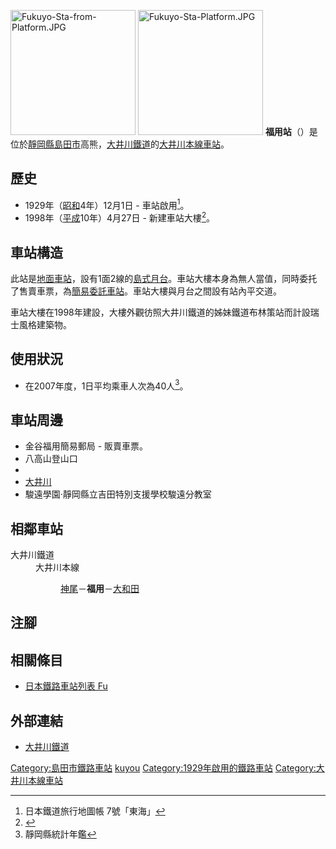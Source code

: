 {{NoteTA|G1=Transport
|T=zh-hans:福用站;zh-hk:福用站;zh-tw:福用車站;
|1=zh-hans:福用站;zh-hk:福用站;zh-tw:福用車站;
}}
{{Infobox station
|公司色 = #ff4f00
|站名 = 福用
|圖片 = Fukuyo-Sta.JPG
|圖片說明 = 車站大樓（2009年10月）
|日文原名 = 福用
|平假名 = ふくよう
|羅馬拼音 = FUKUYŌ
|副站名 = 
|電報略號 = 
|所在地 = {{JPN}}[[靜岡縣|靜岡縣]][[島田市|島田市]]高熊
|座標 = {{coord|34|54|4.58|N|138|5|22.44|E|type:railwaystation_region:JP-24|display=inline,title}}
|車站構造 = [[地面車站|地面車站]]
|月台配置 = 1面2線
|啟用年月日 = 1929年（[[昭和|昭和]]4年）12月1日
|廢站年月日 = 
|乘客人數 = 23
|上下車人次 = 
|統計年度 = 2018
|轉車 = 
|全寬備註 = [[簡易委託車站|簡易委託車站]]
|adjacent = {{Adjacent stations|system=大井川鐵道|line=大井川本線|left=神尾|right=大和田|note-left=2.5km|note-mid=距離[[金谷站_(日本)|金谷]]12.3km|note-right=2.5km}}
}}
[[Image:Fukuyo-Sta-from-Platform.JPG|200px]]
[[Image:Fukuyo-Sta-Platform.JPG|200px]]
'''福用站'''（{{jpn|j=福用駅|hg=ふくようえき|rm=Fukuyō eki|f=y}}）是位於[[靜岡縣|靜岡縣]][[島田市|島田市]]高熊，[[大井川鐵道|大井川鐵道]]的[[大井川本線|大井川本線]][[鐵路車站|車站]]。

== 歷史 == 
* 1929年（[[昭和|昭和]]4年）12月1日 - 車站啟用<ref>日本鐵道旅行地圖帳 7號「東海」</ref>。
* 1998年（[[平成|平成]]10年）4月27日 - 新建車站大樓<ref name="交通980507">{{Cite news |title=スイスの駅舎模す 大井川鉄道福用駅の新駅舎が完成 |newspaper={{Translink|ja|交通新聞}} |publisher=交通新聞社 |date=1998-05-07 |page=3 |language=ja}}</ref>。

== 車站構造 ==
此站是[[地面車站|地面車站]]，設有1面2線的[[島式月台|島式月台]]。車站大樓本身為無人當值，同時委托了售賣車票，為[[簡易委託車站|簡易委託車站]]。車站大樓與月台之間設有站內平交道。

車站大樓在1998年建設，大樓外觀彷照大井川鐵道的姊妹鐵道{{Translink|ja|ブリエンツ・ロートホルン鉄道|布林策羅特峰鐵路}}布林策站而計設瑞士風格建築物{{R|交通980507}}。

== 使用狀況 ==
* 在2007年度，1日平均乘車人次為40人<ref>靜岡縣統計年鑑</ref>。

== 車站周邊 ==
* 金谷福用簡易郵局 - 販賣車票。
* 八高山登山口
* {{Translink|ja|国道473号|國道473號}}
* [[大井川|大井川]]
* 駿遠學園·靜岡縣立吉田特別支援學校駿遠分教室

== 相鄰車站 ==
; 大井川鐵道
: 大井川本線
:: [[神尾站|神尾]]－'''福用'''－[[大和田站_(靜岡縣)|大和田]]
== 注腳 ==
{{Reflist}}
== 相關條目 ==
{{commonscat|Fukuyo Station}}
* [[日本鐵路車站列表_Fu|日本鐵路車站列表 Fu]]
== 外部連結 ==
* [http://www.oigawa-railway.co.jp/ 大井川鐵道] {{Wayback|url=http://www.oigawa-railway.co.jp/ |date=20210817233110 }}{{ja icon}}
{{大井川本線}}
{{DEFAULTSORT:Fukuyo}}
[[Category:島田市鐵路車站|Category:島田市鐵路車站]]
[[Category:日本鐵路車站_Fu|kuyou]]
[[Category:1929年啟用的鐵路車站|Category:1929年啟用的鐵路車站]]
[[Category:大井川本線車站|Category:大井川本線車站]]